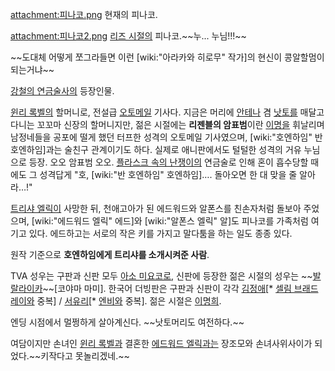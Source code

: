 attachment:피나코.png 
현재의 피나코.

attachment:피나코2.png 
[[리즈 시절]]의 피나코.~~누... 누님!!!~~

~~도대체 어떻게 쪼그라들면 이런 [wiki:"아라카와 히로무" 작가]의 현신이 콩알할멈이 되는거냐~~

[[강철의 연금술사]]의 등장인물.

[[윈리 록벨]]의 할머니로, 전설급 [[오토메일]] 기사다. 지금은 머리에 [[안테나]] 겸 [[낫토]]를 매달고 다니는 꼬꼬마 신장의 할머니지만, 젊은 시절에는 '''리젠블의 암표범'''이란 [[이명]]을 휘날리며 남정네들을 공포에 떨게 했던 터프한 성격의 오토메일 기사였으며, [wiki:"호엔하임" 반 호엔하임]과는 술친구 관계이기도 하다. 실제로 애니판에서도 털털한 성격의 거유 누님으로 등장. 오오 암표범 오오. [[플라스크 속의 난쟁이]]의 연금술로 인해 혼이 흡수당할 때에도 그 성격답게 "호, [wiki:"반 호엔하임" 호엔하임]…. 돌아오면 한 대 맞을 줄 알아라…!"

[[트리샤 엘릭]]이 사망한 뒤, 천애고아가 된 에드워드와 알폰스를 친손자처럼 돌보아 주었으며, [wiki:"에드워드 엘릭" 에드]와 [wiki:"알폰스 엘릭" 알]도 피나코를 가족처럼 여기고 있다. 에드하고는 서로의 작은 키를 가지고 말다툼을 하는 일도 종종 있다.

원작 기준으로 '''호엔하임에게 트리샤를 소개시켜준 사람'''.

TVA 성우는 구판과 신판 모두 [[아소 미요코]]로, 신판에 등장한 젊은 시절의 성우는 ~~[[발랄라이카]]~~[코야마 마미]. 한국어 더빙판은 구판과 신판이 각각 [[김정애]][* [[셀림 브래드레이]]와 중복] / [[서유리]][* [[엔비]]와 중복]. 젊은 시절은 [[이명희]].

엔딩 시점에서 멀쩡하게 살아계신다. ~~낫토머리도 여전하다.~~

여담이지만 손녀인 [[윈리 록벨]]과 결혼한 [[에드워드 엘릭]]과는 장조모와 손녀사위사이가 되었다.~~키작다고 못놀리겠네.~~
 



